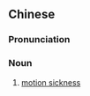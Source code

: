 ==Chinese==
{{zh-forms|s=晕动病|type=21}}

===Pronunciation===
{{zh-pron
|m=yùndòngbìng
|cat=n
}}

===Noun===
{{zh-noun}}

# [[motion sickness]]

{{zh-cat|Diseases}}